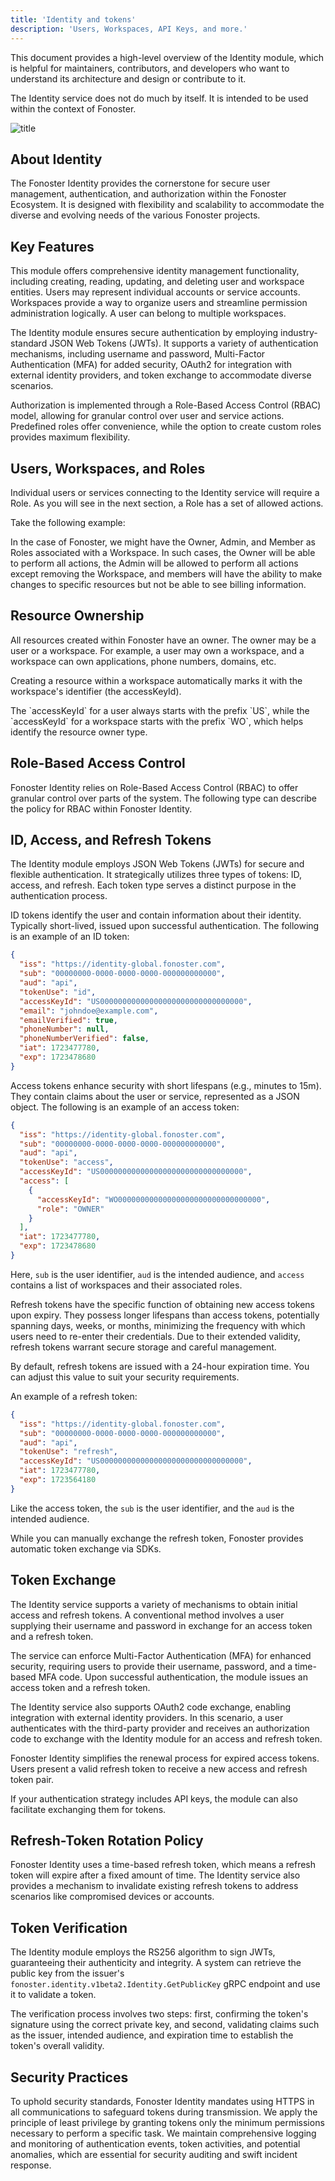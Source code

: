 ```yaml
---
title: 'Identity and tokens'
description: 'Users, Workspaces, API Keys, and more.'
---
```



<WipDocsWarning />

This document provides a high-level overview of the Identity module, which is helpful for maintainers, contributors, and developers who want to understand its architecture and design or contribute to it.

The Identity service does not do much by itself. It is intended to be used within the context of Fonoster.

![title](/images/identity.png)

## About Identity

The Fonoster Identity provides the cornerstone for secure user management, authentication, and authorization within the Fonoster Ecosystem. It is designed with flexibility and scalability to accommodate the diverse and evolving needs of the various Fonoster projects.

## Key Features

This module offers comprehensive identity management functionality, including creating, reading, updating, and deleting user and workspace entities. Users may represent individual accounts or service accounts. Workspaces provide a way to organize users and streamline permission administration logically. A user can belong to multiple workspaces.

The Identity module ensures secure authentication by employing industry-standard JSON Web Tokens (JWTs). It supports a variety of authentication mechanisms, including username and password, Multi-Factor Authentication (MFA) for added security, OAuth2 for integration with external identity providers, and token exchange to accommodate diverse scenarios.

Authorization is implemented through a Role-Based Access Control (RBAC) model, allowing for granular control over user and service actions. Predefined roles offer convenience, while the option to create custom roles provides maximum flexibility.

## Users, Workspaces, and Roles

Individual users or services connecting to the Identity service will require a Role. As you will see in the next section, a Role has a set of allowed actions.

Take the following example:

In the case of Fonoster, we might have the Owner, Admin, and Member as Roles associated with a Workspace. In such cases, the Owner will be able to perform all actions, the Admin will be allowed to perform all actions except removing the Workspace, and members will have the ability to make changes to specific resources but not be able to see billing information.

## Resource Ownership

All resources created within Fonoster have an owner. The owner may be a user or a workspace. For example, a user may own a workspace, and a workspace can own applications, phone numbers, domains, etc.

Creating a resource within a workspace automatically marks it with the workspace's identifier (the accessKeyId). 

<Note>
The `accessKeyId` for a user always starts with the prefix `US`, while the `accessKeyId` for a workspace starts with the prefix `WO`, which helps identify the resource owner type.
</Note>

## Role-Based Access Control 

Fonoster Identity relies on Role-Based Access Control (RBAC) to offer granular control over parts of the system. The following type can describe the policy for RBAC within Fonoster Identity.

## ID, Access, and Refresh Tokens

The Identity module employs JSON Web Tokens (JWTs) for secure and flexible authentication. It strategically utilizes three types of tokens: ID, access, and refresh. Each token type serves a distinct purpose in the authentication process.

ID tokens identify the user and contain information about their identity. Typically short-lived, issued upon successful authentication. The following is an example of an ID token:

```json tokenUse=id
{
  "iss": "https://identity-global.fonoster.com",
  "sub": "00000000-0000-0000-0000-000000000000",
  "aud": "api",
  "tokenUse": "id",
  "accessKeyId": "US00000000000000000000000000000000",
  "email": "johndoe@example.com",
  "emailVerified": true,
  "phoneNumber": null,
  "phoneNumberVerified": false,
  "iat": 1723477780,
  "exp": 1723478680
}
```

Access tokens enhance security with short lifespans (e.g., minutes to 15m). They contain claims about the user or service, represented as a JSON object. The following is an example of an access token:

```json tokenUse=access
{
  "iss": "https://identity-global.fonoster.com",
  "sub": "00000000-0000-0000-0000-000000000000",
  "aud": "api",
  "tokenUse": "access",
  "accessKeyId": "US00000000000000000000000000000000",
  "access": [
    {
      "accessKeyId": "WO00000000000000000000000000000000",
      "role": "OWNER"
    }
  ],
  "iat": 1723477780,
  "exp": 1723478680
}
```

Here, `sub` is the user identifier, `aud` is the intended audience, and `access` contains a list of workspaces and their associated roles.

Refresh tokens have the specific function of obtaining new access tokens upon expiry. They possess longer lifespans than access tokens, potentially spanning days, weeks, or months, minimizing the frequency with which users need to re-enter their credentials. Due to their extended validity, refresh tokens warrant secure storage and careful management.

By default, refresh tokens are issued with a 24-hour expiration time. You can adjust this value to suit your security requirements.

An example of a refresh token:

```json tokenUse=refresh
{
  "iss": "https://identity-global.fonoster.com",
  "sub": "00000000-0000-0000-0000-000000000000",
  "aud": "api",
  "tokenUse": "refresh",
  "accessKeyId": "US00000000000000000000000000000000",
  "iat": 1723477780,
  "exp": 1723564180
}
```

Like the access token, the `sub` is the user identifier, and the `aud` is the intended audience.

<Note>
While you can manually exchange the refresh token, Fonoster provides automatic token exchange via SDKs.
</Note>

## Token Exchange

The Identity service supports a variety of mechanisms to obtain initial access and refresh tokens. A conventional method involves a user supplying their username and password in exchange for an access token and a refresh token. 

The service can enforce Multi-Factor Authentication (MFA) for enhanced security, requiring users to provide their username, password, and a time-based MFA code. Upon successful authentication, the module issues an access token and a refresh token.

The Identity service also supports OAuth2 code exchange, enabling integration with external identity providers. In this scenario, a user authenticates with the third-party provider and receives an authorization code to exchange with the Identity module for an access and refresh token.

Fonoster Identity simplifies the renewal process for expired access tokens. Users present a valid refresh token to receive a new access and refresh token pair. 

<Tip>
If your authentication strategy includes API keys, the module can also facilitate exchanging them for tokens.
</Tip>

## Refresh-Token Rotation Policy

Fonoster Identity uses a time-based refresh token, which means a refresh token will expire after a fixed amount of time. The Identity service also provides a mechanism to invalidate existing refresh tokens to address scenarios like compromised devices or accounts.

## Token Verification

The Identity module employs the RS256 algorithm to sign JWTs, guaranteeing their authenticity and integrity. A system can retrieve the public key from the issuer's `fonoster.identity.v1beta2.Identity.GetPublicKey` gRPC endpoint and use it to validate a token.

The verification process involves two steps: first, confirming the token's signature using the correct private key, and second, validating claims such as the issuer, intended audience, and expiration time to establish the token's overall validity.

## Security Practices

To uphold security standards, Fonoster Identity mandates using HTTPS in all communications to safeguard tokens during transmission. We apply the principle of least privilege by granting tokens only the minimum permissions necessary to perform a specific task. We maintain comprehensive logging and monitoring of authentication events, token activities, and potential anomalies, which are essential for security auditing and swift incident response.